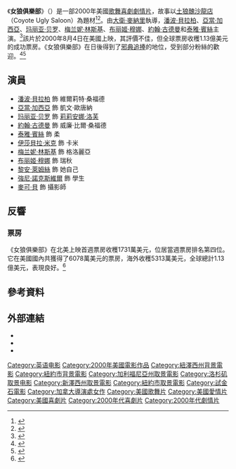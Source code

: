 {{noteTA
|G1=Show
|G2=Movie
|G3=PP
|T=zh-tw:女狼俱樂部;zh-hk:妹力四射;zh-cn:女狼俱乐部;
|1=zh-tw:女狼俱樂部;zh-hk:妹力四射;zh-cn:女狼俱乐部;
}}
{{Infobox film
| name                 = 女狼俱樂部
| original_name        = {{lang|en|''Coyote Ugly''}}
| image                = Coyote Ugly poster.jpg
| alt                  = 
| caption              = 電影海報
| director             = [[大衛·麥納里_(導演)|大衛·麥納里]]
| producer             = {{Plainlist|
* [[傑瑞·布洛克海默|傑瑞·布洛克海默]]
* 查德·歐曼
}}
| writer               = {{Plainlist|
* [[陶德·葛拉夫|陶德·葛拉夫]]
* 姬娜·溫科絲
* [[凱文·史密斯|凱文·史密斯]]（未掛名）
}}
| starring             = {{Plainlist|
* [[潘波·貝拉柏|潘波·貝拉柏]]
* [[亞當·加西亞|亞當·加西亞]]
* [[玛丽亚·贝罗|玛丽亚·贝罗]]
* [[梅兰妮·林斯基|梅兰妮·林斯基]]
* [[布丽姬·穆娜|布丽姬·穆娜]]
* [[約翰·古德曼|約翰·古德曼]]
* [[泰雅·賓絲|泰雅·賓絲]]
}}
| music                = [[崔佛·霍恩|崔佛·霍恩]]
| cinematography       = [[阿米爾·莫克利|阿米爾·莫克利]]
| editing              = [[威廉·戈登伯格|威廉·戈登伯格]]
| studio               = {{Plainlist|
* [[正金石影業|正金石影業]]
* [[傑瑞·布洛克海默|傑瑞·布洛克海默影業]]
}}
| distributor          = [[華特迪士尼工作室電影|博偉影片]]
| released             = {{Film date|2000|08|04|美國}}
| runtime              = 101分鐘<!--Theatrical runtime: 100:47--><ref>{{cite web | url=http://bbfc.co.uk/releases/coyote-ugly-1 | title=''COYOTE UGLY'' (12) | work=[[British_Board_of_Film_Classification|British Board of Film Classification]] | date=2000-08-14 | access-date=2016-01-13 | archive-date=2016-03-06 | archive-url=https://web.archive.org/web/20160306000516/http://bbfc.co.uk/releases/coyote-ugly-1 | dead-url=no }}</ref>
| country              = United States

| budget               = 4500萬美元<ref name="mojo"/>
| gross                = 1.13億美元<ref name="mojo"/>
| preceded_by          = 
| followed_by          = 
| cn_name              = 女狼俱乐部
| hk_name              = 妹力四射
| tw_name              = 女狼俱樂部
}}

《'''女狼俱樂部'''》（{{lang-en|''Coyote Ugly''}}）是一部2000年美國[[歌舞片|歌舞]][[喜劇片|喜劇]][[劇情片|劇情片]]，故事以[[土狼醜沙龍店|土狼醜沙龍店]]（Coyote Ugly Saloon）為題材<ref>{{Cite web|url=https://www.empireonline.com/movies/reviews/coyote-ugly-review/|title=Coyote Ugly|date=2000-01-01|website=Empire|access-date=2019-10-20|archive-date=2019-07-20|archive-url=https://web.archive.org/web/20190720085750/https://www.empireonline.com/movies/reviews/coyote-ugly-review/|dead-url=no}}</ref><ref>{{Cite web|url=https://www.insidehook.com/daily_brief/news-opinion/25-years-later-women-still-run-the-coyote-ugly-saloon|title=25 Years Later, Women Still Run the Coyote Ugly Saloon|website=InsideHook|access-date=2019-10-20|archive-date=2019-10-20|archive-url=https://web.archive.org/web/20191020085924/https://www.insidehook.com/daily_brief/news-opinion/25-years-later-women-still-run-the-coyote-ugly-saloon|dead-url=no}}</ref>。由[[大衛·麥納里_(導演)|大衛·麥納里]]執導，[[潘波·貝拉柏|潘波·貝拉柏]]、[[亞當·加西亞|亞當·加西亞]]、[[玛丽亚·贝罗|玛丽亚·贝罗]]、[[梅兰妮·林斯基|梅兰妮·林斯基]]、[[布丽姬·穆娜|布丽姬·穆娜]]、[[約翰·古德曼|約翰·古德曼]]和[[泰雅·賓絲|泰雅·賓絲]]主演。<ref>{{Cite web|url=http://www.digitalspy.com/movies/a661541/where-are-the-cast-of-coyote-ugly-now-heres-what-happened-to-piper-perabo-leann-rimes-and-the-coyotes/|title=Where are the cast of Coyote Ugly now?|last=Reynolds|first=Simon|last2=Fletcher|first2=Rosie|date=2018-08-26|website=Digital Spy|access-date=2019-10-20|archive-date=2019-10-20|archive-url=https://web.archive.org/web/20191020085950/https://www.digitalspy.com/movies/a661541/where-are-the-cast-of-coyote-ugly-now-heres-what-happened-to-piper-perabo-leann-rimes-and-the-coyotes/|dead-url=no}}</ref>該片於2000年8月4日在美國上映，其評價不佳，但全球票房收穫1.13億美元的成功票房。《女狼俱樂部》在日後得到了[[邪典追捧|邪典追捧]]的地位，受到部分粉絲的歡迎。<ref>{{Cite web|url=https://www.mamamia.com.au/coyote-ugly-cast-where-are-they-now-2019/|title=Where are they now? The cast of cult noughties film Coyote Ugly, 19 years later.|date=2019-04-14|website=Mamamia|access-date=2019-10-20|archive-date=2019-10-20|archive-url=https://web.archive.org/web/20191020085925/https://www.mamamia.com.au/coyote-ugly-cast-where-are-they-now-2019/|dead-url=no}}</ref><ref>{{Cite journal|date=2018-12-11|title=Adam Garcia: 'I was terrible in Coyote Ugly'|url=https://www.rte.ie/entertainment/2018/1211/1016600-adam-garcia-i-was-terrible-in-coyote-ugly/|journal=|access-date=2020-11-03|archive-date=2020-07-29|archive-url=https://web.archive.org/web/20200729010923/https://www.rte.ie/entertainment/2018/1211/1016600-adam-garcia-i-was-terrible-in-coyote-ugly/|dead-url=no}}</ref>

== 演員 ==
* [[潘波·貝拉柏|潘波·貝拉柏]] 飾 維爾莉特·桑福德
* [[亞當·加西亞|亞當·加西亞]] 飾 凱文·歐唐納
* [[玛丽亚·贝罗|玛丽亚·贝罗]] 飾 [[莉莉安娜·洛芙|莉莉安娜·洛芙]]
* [[約翰·古德曼|約翰·古德曼]] 飾 威廉·比爾·桑福德
* [[泰雅·賓絲|泰雅·賓絲]] 飾 柔
* [[伊莎貝拉·米克|伊莎貝拉·米克]] 飾 卡米
* [[梅兰妮·林斯基|梅兰妮·林斯基]] 飾 格洛麗亞
* [[布丽姬·穆娜|布丽姬·穆娜]] 飾 瑞秋
* [[黎安·萊姆絲|黎安·萊姆絲]] 飾 她自己
* [[強尼·諾克斯維爾|強尼·諾克斯維爾]] 飾 學生
* [[麥可·貝|麥可·貝]] 飾 攝影師

== 反響 ==
=== 票房 ===
《女狼俱樂部》在北美上映首週票房收穫1731萬美元，位居當週票房排名第四位。它在美國國內共獲得了6078萬美元的票房，海外收穫5313萬美元，全球總計1.13億美元，表現良好。<ref name="mojo">{{cite web | url=http://www.boxofficemojo.com/movies/?id=coyoteugly.htm | title=Coyote Ugly (2000) | work=[[Box_Office_Mojo|Box Office Mojo]] | publisher=[[IMDb|IMDb]] | accessdate=2016-01-13 | archive-date=2016-01-05 | archive-url=https://web.archive.org/web/20160105141520/http://www.boxofficemojo.com/movies/?id=coyoteugly.htm | dead-url=no }}</ref>

== 參考資料 ==
{{Reflist|30em}}

== 外部連結 ==
* {{IMDb title|0200550}}
* {{douban|1294572}}
* {{Mojo title|coyoteugly}}

{{DEFAULTSORT:Coyote Ugly}}
[[Category:英语电影|Category:英语电影]]
[[Category:2000年美國電影作品|Category:2000年美國電影作品]]
[[Category:紐澤西州背景電影|Category:紐澤西州背景電影]]
[[Category:紐約市背景電影|Category:紐約市背景電影]]
[[Category:加利福尼亞州取景電影|Category:加利福尼亞州取景電影]]
[[Category:洛杉矶取景电影|Category:洛杉矶取景电影]]
[[Category:新澤西州取景電影|Category:新澤西州取景電影]]
[[Category:紐約市取景電影|Category:紐約市取景電影]]
[[Category:試金石電影|Category:試金石電影]]
[[Category:加拿大導演處女作|Category:加拿大導演處女作]]
[[Category:美國歌舞片|Category:美國歌舞片]]
[[Category:美國愛情片|Category:美國愛情片]]
[[Category:美國喜劇片|Category:美國喜劇片]]
[[Category:2000年代喜劇片|Category:2000年代喜劇片]]
[[Category:2000年代劇情片|Category:2000年代劇情片]]